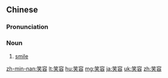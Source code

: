 ==Chinese==
{{zh-forms}}

===Pronunciation===
{{zh-pron
|m=xiàoróng
|c=siu3 jung4
|h=pfs=seu-yùng
|mn=chhiò-iông
|cat=n
}}

===Noun===
{{zh-noun}}

# [[smile]]

[[zh-min-nan:笑容]]
[[lt:笑容]]
[[hu:笑容]]
[[mg:笑容]]
[[ja:笑容]]
[[uk:笑容]]
[[zh:笑容]]